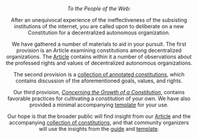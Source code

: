 
<Header title="Constitutions of Web3" />

*To the People of the Web:*

After an unequivocal experience of the ineffectiveness of the subsisting institutions of the internet, you are called upon to deliberate on a new Constitution for a decentralized autonomous organization. 

We have gathered a number of materials to aid in your pursuit. The first provision is an Article examining constitutions among decentralized organizations. The [Article](/article) contains within it a number of observations about the professed rights and values of decentralized autonomous organizations. 

The second provision is a [collection of annotated constitutions](/constitutions), which contains discussion of the aforementioned goals, values, and rights.

Our third provision, [*Concerning the Growth of a Constitution*](/guide), contains favorable practices for cultivating a constitution of your own. We have also provided a minimal accompanying [template](/template) for your use.

Our hope is that the broader public will find insight from our [Article](/article) and the accompanying [collection of constitutions](/constitutions), and that community organizers will use the insights from the [guide](/guide) and [template](/template).

<Collab/>



